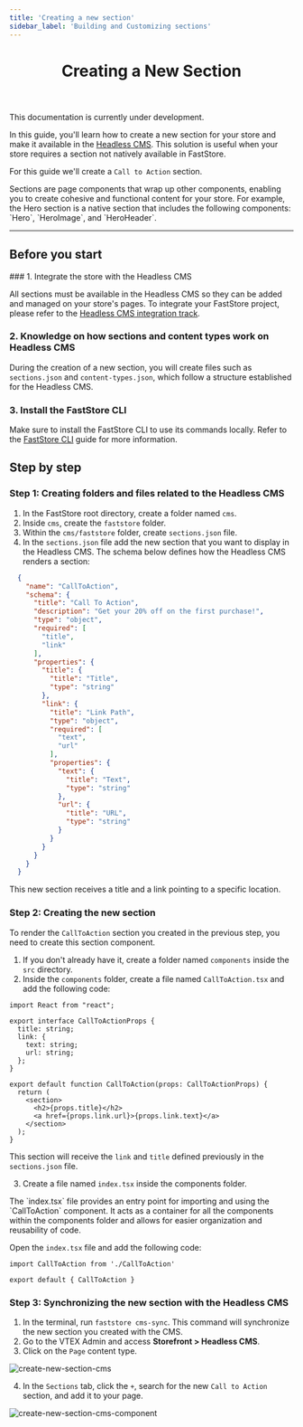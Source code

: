 ```yaml
---
title: 'Creating a new section'
sidebar_label: 'Building and Customizing sections'
---
```



<header>

# Creating a New Section

</header>

<Callout type="warning" emoji="⚠️">
  This documentation is currently under development.
</Callout>

In this guide, you'll learn how to create a new section for your store and make it available in the [Headless CMS](/docs/headless-cms-overview). This solution is useful when your store requires a section not natively available in FastStore.

For this guide we'll create a `Call to Action` section.

<Callout type="info" emoji="ℹ️">
  Sections are page components that wrap up other components, enabling you to create cohesive and functional content for your store. For example, the Hero section is a native section that includes the
  following components: `Hero`, `HeroImage`, and `HeroHeader`.
</Callout>

---

## Before you start

<Steps>
### 1. Integrate the store with the Headless CMS

All sections must be available in the Headless CMS so they can be added and managed on your store's pages. To integrate your FastStore project, please refer to the [Headless CMS integration track](/docs/headless-cms-integration/1-configuring-the-vtex-account).

### 2. Knowledge on how sections and content types work on Headless CMS

During the creation of a new section, you will create files such as `sections.json` and `content-types.json`, which follow a structure established for the Headless CMS.

### 3. Install the FastStore CLI

Make sure to install the FastStore CLI to use its commands locally. Refer to the [FastStore CLI](/docs/getting-started/4-faststore-cli#installing-faststore-cli-globally-using-npm) guide for more information.
</Steps>




## Step by step

### Step 1: Creating folders and files related to the Headless CMS

1. In the FastStore root directory, create a folder named `cms`.
2. Inside `cms`, create the `faststore` folder.
3. Within the `cms/faststore` folder, create `sections.json` file.
4. In the `sections.json` file add the new section that you want to display in the Headless CMS. The schema below defines how the Headless CMS renders a section:

```json filename="sections.json" copy
  {
    "name": "CallToAction",
    "schema": {
      "title": "Call To Action",
      "description": "Get your 20% off on the first purchase!",
      "type": "object",
      "required": [
        "title",
        "link"
      ],
      "properties": {
        "title": {
          "title": "Title",
          "type": "string"
        },
        "link": {
          "title": "Link Path",
          "type": "object",
          "required": [
            "text",
            "url"
          ],
          "properties": {
            "text": {
              "title": "Text",
              "type": "string"
            },
            "url": {
              "title": "URL",
              "type": "string"
            }
          }
        }
      }
    }
  }
```

<Callout type="info" emoji="ℹ️">
  This new section receives a title and a link pointing to a specific location.
</Callout>

### Step 2: Creating the new section

To render the `CallToAction` section you created in the previous step, you need to create this section component.

1. If you don't already have it, create a folder named `components` inside the `src` directory.
2. Inside the `components` folder, create a file named `CallToAction.tsx` and add the following code:

```tsx filename="src/components/CallToAction.tsx" copy
import React from "react";

export interface CallToActionProps {
  title: string;
  link: {
    text: string;
    url: string;
  };
}

export default function CallToAction(props: CallToActionProps) {
  return (
    <section>
      <h2>{props.title}</h2>
      <a href={props.link.url}>{props.link.text}</a>
    </section>
  );
}
```

This section will receive the `link` and `title` defined previously in the `sections.json` file.

3. Create a file named `index.tsx` inside the components folder.

<Callout type="info" emoji=" ℹ️ ">
  The `index.tsx` file provides an entry point for importing and using the
  `CallToAction` component. It acts as a container for all the components within
  the components folder and allows for easier organization and reusability of
  code.
</Callout>

Open the `index.tsx` file and add the following code:

```tsx filename="src/components/index.tsx" copy
import CallToAction from './CallToAction'

export default { CallToAction }
```

### Step 3: Synchronizing the new section with the Headless CMS

1. In the terminal, run `faststore cms-sync`. This command will synchronize the new section you created with the CMS.
2. Go to the VTEX Admin and access **Storefront > Headless CMS**.
3. Click on the `Page` content type.

![create-new-section-cms](https://vtexhelp.vtexassets.com/assets/docs/src/create-new-section-cms___51aed56fb1be8d73c2fee14e54151c3d.png)

4. In the `Sections` tab, click the `+`, search for the new `Call to Action` section, and add it to your page.

![create-new-section-cms-component](https://vtexhelp.vtexassets.com/assets/docs/src/create-new-section-cms-component___994587c4fa77d99a04fda72524266d4d.gif)
